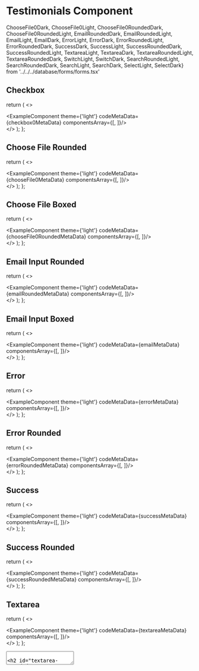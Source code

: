 # Testimonials Component

ChooseFile0Dark, ChooseFile0Light, 
ChooseFile0RoundedDark, ChooseFile0RoundedLight,
EmailRoundedDark, EmailRoundedLight,
EmailLight, EmailDark,
ErrorLight, ErrorDark,
ErrorRoundedLight, ErrorRoundedDark,
SuccessDark, SuccessLight,
SuccessRoundedDark, SuccessRoundedLight,
TextareaLight, TextareaDark,
TextareaRoundedLight, TextareaRoundedDark,
SwitchLight, SwitchDark,
SearchRoundedLight, SearchRoundedDark,
SearchLight, SearchDark,
SelectLight, SelectDark} from '../../../database/forms/forms.tsx'


## Checkbox 

  return (
    <>
    <div className='mb-20'>
        <ExampleComponent theme={'light'} codeMetaData={checkbox0MetaData} componentsArray={[<Checkbox0Dark />, <Checkbox0Light/>]}/>
    </div>
    </>
  );
};

<Checkbox0/>

## Choose File Rounded

  return (
    <>
    <div className='mb-20'>
        <ExampleComponent theme={'light'} codeMetaData={chooseFile0MetaData} componentsArray={[<ChooseFile0Dark />, <ChooseFile0Light/>]}/>
    </div>
    </>
  );
};

<ChooseFile0/>

## Choose File Boxed

  return (
    <>
    <div className='mb-20'>
        <ExampleComponent theme={'light'} codeMetaData={chooseFile0RoundedMetaData} componentsArray={[<ChooseFile0RoundedDark />, <ChooseFile0RoundedLight/>]}/>
    </div>
    </>
  );
};

<ChooseFile0Rounded/>

## Email Input Rounded

  return (
    <>
    <div className='mb-20'>
        <ExampleComponent theme={'light'} codeMetaData={emailRoundedMetaData} componentsArray={[<EmailRoundedDark />, <EmailRoundedLight/>]}/>
    </div>
    </>
  );
};

<EmailRounded/>

## Email Input Boxed

  return (
    <>
    <div className='mb-20'>
        <ExampleComponent theme={'light'} codeMetaData={emailMetaData} componentsArray={[<EmailDark />, <EmailLight/>]}/>
    </div>
    </>
  );
};

<Email/>

## Error

  return (
    <>
    <div className='mb-20'>
        <ExampleComponent theme={'light'} codeMetaData={errorMetaData} componentsArray={[<ErrorDark />, <ErrorLight/>]}/>
    </div>
    </>
  );
};

<Error/>

## Error Rounded

  return (
    <>
    <div className='mb-20'>
        <ExampleComponent theme={'light'} codeMetaData={errorRoundedMetaData} componentsArray={[<ErrorRoundedDark />, <ErrorRoundedLight/>]}/>
    </div>
    </>
  );
};

<ErrorRounded/>

## Success

  return (
    <>
    <div className='mb-20'>
        <ExampleComponent theme={'light'} codeMetaData={successMetaData} componentsArray={[<SuccessDark />, <SuccessLight/>]}/>
    </div>
    </>
  );
};

<Success/>


## Success Rounded

  return (
    <>
    <div className='mb-20'>
        <ExampleComponent theme={'light'} codeMetaData={successRoundedMetaData} componentsArray={[<SuccessRoundedDark />, <SuccessRoundedLight/>]}/>
    </div>
    </>
  );
};

<SuccessRounded/>

## Textarea

  return (
    <>
    <div className='mb-20'>
        <ExampleComponent theme={'light'} codeMetaData={textareaMetaData} componentsArray={[<TextareaDark />, <TextareaLight/>]}/>
    </div>
    </>
  );
};

<Textarea/>

## Textarea Rounded

  return (
    <>
    <div className='mb-20'>
        <ExampleComponent theme={'light'} codeMetaData={textareaRoundedMetaData} componentsArray={[<TextareaRoundedDark />, <TextareaRoundedLight/>]}/>
    </div>
    </>
  );
};

<TextareaRounded/>

{/* ## Switch

  return (
    <>
    <div className='mb-20'>
        <ExampleComponent theme={'light'} codeMetaData={switchMetaData} componentsArray={[<SwitchDark />, <SwitchLight/>]}/>
    </div>
    </>
  );
};

<Switch/> */}

## Search 

  return (
    <>
    <div className='mb-20'>
        <ExampleComponent theme={'light'} codeMetaData={searchMetaData} componentsArray={[<SearchDark />, <SearchLight/>]}/>
    </div>
    </>
  );
};

<Search/>

## Search Rounded

  return (
    <>
    <div className='mb-20'>
        <ExampleComponent theme={'light'} codeMetaData={searchRoundedMetaData} componentsArray={[<SearchRoundedDark />, <SearchRoundedLight/>]}/>
    </div>
    </>
  );
};

<SearchRounded/>

## Select

  return (
    <>
    <div className='mb-20'>
        <ExampleComponent theme={'light'} codeMetaData={selectMetaData} componentsArray={[<SelectDark />, <SelectLight/>]}/>
    </div>
    </>
  );
};

<Select/>